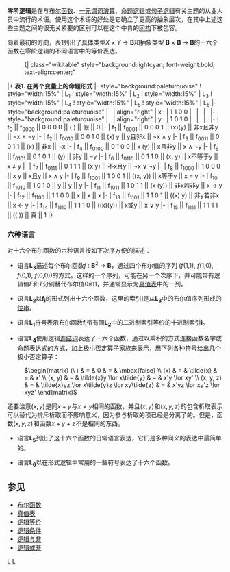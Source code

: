 {{NoteTA
|G1 = IT
|G2 = Math
}}
'''零阶逻辑'''是在与[[布尔函数|布尔函数]]、[[一元谓词演算|一元谓词演算]]、[[命题逻辑|命题逻辑]]或[[句子逻辑|句子逻辑]]有关主题的从业人员中流行的术语。使用这个术语的好处是它确立了更高的抽象层次，在其中上述这些主题之间的很无关紧要的区别可以在这个中肯的[[同构|同构]]下被包容。

向着最初的方向，表1列出了具体类型''X'' × ''Y'' → '''B'''和抽象类型  '''B''' × '''B''' → '''B'''的十六个函数在零阶逻辑的不同语言中的等价表达。

:{|  class="wikitable"  style="background:lightcyan; font-weight:bold; text-align:center;"
|+ '''表1.  在两个变量上的命题形式'''
|- style="background:paleturquoise"
! style="width:15%" | L<sub>1</sub>
! style="width:15%" | L<sub>2</sub>
! style="width:15%" | L<sub>3</sub>
! style="width:15%" | L<sub>4</sub>
! style="width:15%" | L<sub>5</sub>
! style="width:15%" | L<sub>6</sub>
|- style="background:paleturquoise"
|  
| align="right" | x :
| 1 1 0 0
|  
|  
|  
|- style="background:paleturquoise"
|  
| align="right" | y :
| 1 0 1 0
|  
|  
|  
|-
| f<sub>0</sub> || f<sub>0000</sub> || 0 0 0 0 || ( ) || 假 || 0
|-
| f<sub>1</sub> || f<sub>0001</sub> || 0 0 0 1 || (x)(y) || 非x且非y || ¬x ∧ ¬y
|-
| f<sub>2</sub> || f<sub>0010</sub> || 0 0 1 0 || (x) y || y且非x || ¬x ∧ y
|-
| f<sub>3</sub> || f<sub>0011</sub> || 0 0 1 1 || (x) || 非x || ¬x
|-
| f<sub>4</sub> || f<sub>0100</sub> || 0 1 0 0 || x (y) || x且非y || x ∧ ¬y
|-
| f<sub>5</sub> || f<sub>0101</sub> || 0 1 0 1 || (y) || 非y || ¬y
|-
| f<sub>6</sub> || f<sub>0110</sub> || 0 1 1 0 || (x, y) || x不等于y || x ≠ y
|-
| f<sub>7</sub> || f<sub>0111</sub> || 0 1 1 1 || (x y) || 不x且y || ¬x ∨ ¬y
|-
| f<sub>8</sub> || f<sub>1000</sub> || 1 0 0 0 || x y || x且y || x ∧ y
|-
| f<sub>9</sub> || f<sub>1001</sub> || 1 0 0 1 || ((x, y)) || x等于y || x = y
|-
| f<sub>10</sub> || f<sub>1010</sub> || 1 0 1 0 || y || y || y
|-
| f<sub>11</sub> || f<sub>1011</sub> || 1 0 1 1 || (x (y)) || 非x若非y || x → y
|-
| f<sub>12</sub> || f<sub>1100</sub> || 1 1 0 0 || x || x || x
|-
| f<sub>13</sub> || f<sub>1101</sub> || 1 1 0 1 || ((x) y) || 非y若非x || x ← y
|-
| f<sub>14</sub> || f<sub>1110</sub> || 1 1 1 0 || ((x)(y)) || x或y  || x ∨ y
|-
| f<sub>15</sub> || f<sub>1111</sub> || 1 1 1 1 || (( )) || 真 || 1
|}
<br>

===六种语言===
对十六个布尔函数的六种语言按如下次序方便的描述：

* 语言'''L<sub>3</sub>'''描述每个布尔函数''f'' : '''B'''<sup>2</sup> → '''B'''，通过四个布尔值的序列 (''f''(1,1), ''f''(1,0), ''f''(0,1), ''f''(0,0))的方式。这样的一个序列，可能在另一个次序下，并可能带有逻辑值''F''和''T''分别替代布尔值0和1，并通常显示为[[真值表|真值表]]中的一列。

* 语言'''L<sub>2</sub>'''以'''f<sub>i</sub>'''的形式列出十六个函数，这里的索引'''i'''是从'''L<sub>3</sub>'''中的布尔值序列形成的[[位串|位串]]。

* 语言'''L<sub>1</sub>'''符号表示布尔函数'''f<sub>i</sub>'''带有同'''L<sub>2</sub>'''中的二进制索引等价的十进制索引'''i'''。

* 语言'''L<sub>4</sub>'''使用逻辑[[连结词|连结词]]表达了十六个函数，通过以乘积的方式连接函数名字或命题表达式的方式，加上[[极小否定算子|极小否定算子]]家族来表示，用下列各种符号给出几个极小否定算子：

: <math>\begin{matrix}
(\ )      & = & 0 & = & \mbox{false} \\
(x)       & = & \tilde{x} & = & x' \\
(x, y)    & = & \tilde{x}y \lor x\tilde{y} & = & x'y \lor xy' \\
(x, y, z) & = & \tilde{x}yz \lor x\tilde{y}z \lor xy\tilde{z} & = & x'yz \lor xy'z \lor xyz'
\end{matrix}</math>

还要注意<math>(x, y)\!</math>是同<math>x + y\!</math>与<math>x \ne y</math>相同的函数，并且<math>(x, y)\!</math>和<math>(x, y, z)\!</math>的包含析取表示可以替代为排斥析取而不影响意义，因为参与析取的项已经是分离了的。但是，函数<math>(x, y, z)\!</math>和函数<math>x + y + z\!</math>不是相同的东西。

* 语言'''L<sub>5</sub>'''列出了这十六个函数的日常语言表达，它们是多种同义的表达中最简单的。

* 语言'''L<sub>6</sub>'''以在形式逻辑中常用的一些符号表达了十六个函数。

==参见==

* [[布尔函数|布尔函数]]
* [[真值表|真值表]]
* [[逻辑等价|逻辑等价]]
* [[逻辑条件|逻辑条件]]
* [[逻辑与非|逻辑与非]]
* [[逻辑或非|逻辑或非]]

[[Category:布尔代数|L]]
[[Category:形式逻辑系统|L]]